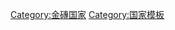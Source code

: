 {{Navbox
|name = 金磚國家領袖
|title = [[金磚國家]][[金砖国家领导人列表|領導人]]
|image = 
|list1 = {{flagicon|Brazil}} [[雅伊爾·博索納羅|博索納羅]]{{ww}}{{flagicon|Russia}} [[弗拉基米尔·弗拉基米罗维奇·普京|普京]]{{ww}}{{flagicon|India}} [[纳伦德拉·莫迪|莫迪]]{{ww}}{{flagicon|China}} [[习近平]]{{ww}}{{flagicon|South Africa}} [[西里尔·拉马福萨|拉马福萨]]
}}<noinclude>
[[Category:金磚国家]]
[[Category:国家模板]]
</noinclude>